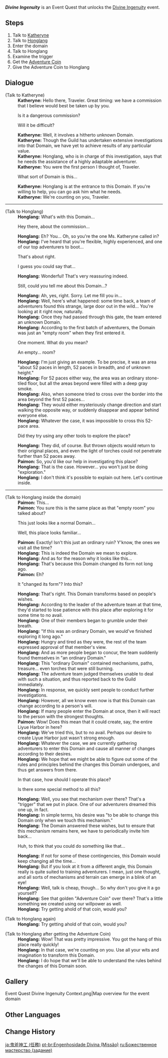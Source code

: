 {{Quest Infobox
|id            = 71662
|title         = Divine Ingenuity
|image         = Event Quest Divine Ingenuity.png
|type          = World
|region        = Liyue
|area          = Sea of Clouds
|subarea       = Liyue Harbor
|event_name    = Divine Ingenuity/2022-03-02
|requirement   = 
* Reach [[Adventure Rank]] 28 or above
* Complete {{Quest|A New Star Approaches|showType=0}}
|startLocation = [[Liyue Harbor]], [[Liyue]]
|rewards       = Adventurer's Experience*4;Mora*10,000
|otherRewards  = 
* Unlocks the [[Divine Ingenuity]] event.
|characters    = Honglang; Katheryne (Liyue); Paimon; Traveler
}}
'''''Divine Ingenuity''''' is an Event Quest that unlocks the [[Divine Ingenuity]] event.

==Steps==
# Talk to [[Katheryne]]
# Talk to [[Honglang]]
# Enter the domain
# Talk to Honglang
# Examine the trigger
# Get the [[Adventure Coin]]
# Give the Adventure Coin to Honglang

==Dialogue==
{{Quest Description|Katheryne of the Liyue Harbor [[Adventurers' Guild]] seems to be looking for you...}}
{{Dialogue Start}}
;(Talk to Katheryne)
:'''Katheryne:''' Hello there, Traveler. Great timing: we have a commission that I believe would best be taken up by you.
:{{DIcon}} Is it a dangerous commission?
:{{DIcon}} Will it be difficult?
:'''Katheryne:''' Well, it involves a hitherto unknown Domain.
:'''Katheryne:''' Though the Guild has undertaken extensive investigations into that Domain, we have yet to achieve results of any particular value.
:'''Katheryne:''' Honglang, who is in charge of this investigation, says that he needs the assistance of a highly adaptable adventurer.
:'''Katheryne:''' You were the first person I thought of, Traveler.
:{{DIcon}} What sort of Domain is this...
:'''Katheryne:''' Honglang is at the entrance to this Domain. If you're willing to help, you can go ask him what he needs.
:'''Katheryne:''' We're counting on you, Traveler.
----
;(Talk to Honglang)
:'''Honglang:''' What's with this Domain...
:{{DIcon}} Hey there, about the commission...
:'''Honglang:''' Eh? You... Oh, so you're the one Ms. Katheryne called in?
:'''Honglang:''' I've heard that you're flexible, highly experienced, and one of our top adventurers to boot...
:{{DIcon}} That's about right.
:{{DIcon}} I guess you could say that...
:'''Honglang:''' Wonderful! That's very reassuring indeed.
:{{DIcon}} Still, could you tell me about this Domain...?
:'''Honglang:''' Ah, yes, right. Sorry. Let me fill you in...
:'''Honglang:''' Well, here's what happened: some time back, a team of adventurers found this strange, large door out in the wild... You're looking at it right now, naturally.
:'''Honglang:''' Once they had passed through this gate, the team entered an unknown Domain.
:'''Honglang:''' According to the first batch of adventurers, the Domain was just an "empty room" when they first entered it.
:{{DIcon}} One moment. What do you mean?
:{{DIcon}} An empty... room?
:'''Honglang:''' I'm just giving an example. To be precise, it was an area "about 52 paces in length, 52 paces in breadth, and of unknown height."
:'''Honglang:''' For 52 paces either way, the area was an ordinary stone-tiled floor, but all the areas beyond were filled with a deep gray smoke.
:'''Honglang:''' Also, when someone tried to cross over the border into the area beyond the first 52 paces...
:'''Honglang:''' They would either mysteriously change direction and start walking the opposite way, or suddenly disappear and appear behind everyone else.
:'''Honglang:''' Whatever the case, it was impossible to cross this 52-pace area.
:{{DIcon}} Did they try using any other tools to explore the place?
:'''Honglang:''' They did, of course. But thrown objects would return to their original places, and even the light of torches could not penetrate further than 52 paces away.
:'''Paimon:''' So, you'd like our help in investigating this place?
:'''Honglang:''' That is the case. However... you won't just be doing "exploration."
:'''Honglang:''' I don't think it's possible to explain out here. Let's continue inside.
----
;(Talk to Honglang inside the domain)
:'''Paimon:''' This...
:'''Paimon:''' You sure this is the same place as that "empty room" you talked about?
:{{DIcon}} This just looks like a normal Domain...
:{{DIcon}} Well, this place looks familiar...
:'''Paimon:''' Exactly! Isn't this just an ordinary ruin? Y'know, the ones we visit all the time?
:'''Honglang:''' This is indeed the Domain we mean to explore.
:'''Honglang:''' And as for the reason why it looks like this...
:'''Honglang:''' That's because this Domain changed its form not long ago.
:'''Paimon:''' Eh?
:{{DIcon}} It "changed its form"? Into this?
:'''Honglang:''' That's right. This Domain transforms based on people's wishes.
:'''Honglang:''' According to the leader of the adventure team at that time, they'd started to lose patience with this place after exploring it for some time to no avail.
:'''Honglang:''' One of their members began to grumble under their breath.
:'''Honglang:''' "If this was an ordinary Domain, we would've finished exploring it long ago."
:'''Honglang:''' Hungry and tired as they were, the rest of the team expressed approval of that member's view.
:'''Honglang:''' And as more people began to concur, the team suddenly found themselves in "an ordinary Domain."
:'''Honglang:''' This "ordinary Domain" contained mechanisms, paths, treasure... even torches that were still burning.
:'''Honglang:''' The adventure team judged themselves unable to deal with such a situation, and thus reported back to the Guild immediately.
:'''Honglang:''' In response, we quickly sent people to conduct further investigations.
:'''Honglang:''' However, all we know even now is that this Domain can change according to a person's will.
:'''Honglang:''' If many people enter the Domain at once, then it will react to the person with the strongest thoughts.
:'''Paimon:''' Wow! Does this mean that it could create, say, the entire Liyue Harbor in here?
:'''Honglang:''' We've tried this, but to no avail. Perhaps our desire to create Liyue Harbor just wasn't strong enough.
:'''Honglang:''' Whatever the case, we are currently gathering adventurers to enter this Domain and cause all manner of changes according to their desires.
:'''Honglang:''' We hope that we might be able to figure out some of the rules and principles behind the changes this Domain undergoes, and thus get answers from there.
:{{DIcon}} In that case, how should I operate this place?
:{{DIcon}} Is there some special method to all this?
:'''Honglang:''' Well, you see that mechanism over there? That's a "trigger" that we put in place. One of our adventurers dreamed this one up, in fact.
:'''Honglang:''' In simple terms, his desire was "to be able to change this Domain only when we touch this mechanism."
:'''Honglang:''' The Domain answered these wishes, but to ensure that this mechanism remains here, we have to periodically invite him back...
:{{DIcon}} Huh, to think that you could do something like that...
:'''Honglang:''' If not for some of these contingencies, this Domain would keep changing all the time...
:'''Honglang:''' But if you look at it from a different angle, this Domain really is quite suited to training adventurers. I mean, just one thought, and all sorts of mechanisms and terrain can emerge in a blink of an eye!
:'''Honglang:''' Well, talk is cheap, though... So why don't you give it a go yourself?
:'''Honglang:''' See that golden "Adventure Coin" over there? That's a little something we created using our willpower as well.
:'''Honglang:''' Try getting ahold of that coin, would you?

;(Talk to Honglang again)
:'''Honglang:''' Try getting ahold of that coin, would you?

;(Talk to Honglang after getting the Adventure Coin)
:'''Honglang:''' Wow! That was pretty impressive. You got the hang of this place really quickly!
:'''Honglang:''' In that case, we're counting on you. Use all your wits and imagination to transform this Domain.
:'''Honglang:''' I do hope that we'll be able to understand the rules behind the changes of this Domain soon.
{{Dialogue End}}

==Gallery==
<gallery>
Event Quest Divine Ingenuity Context.png|Map overview for the event domain
</gallery>

==Other Languages==
{{Other Languages|Transclude=Divine Ingenuity/2022-03-02}}

==Change History==
{{Change History|2.5}}

[[ja:鬼斧神工 (任務)]]
[[pt-br:Engenhosidade Divina (Missão)]]
[[ru:Божественное мастерство (задание)]]